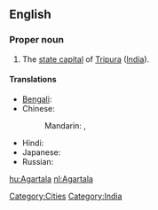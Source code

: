 ==English==
{{wikipedia}}

===Proper noun===
{{en-proper noun}}

# The [[state capital]] of [[Tripura]] ([[India]]).

====Translations====
{{trans-top|capital of Tripura, India}}
* [[Bengali]]: {{t|bn|আগরতলা|tr=Agortôla|sc=Beng}}
* Chinese:
*: Mandarin: {{t|zh|阿加爾塔拉|sc=Hani}},  {{t|zh|阿加尔塔拉|tr=Ājiā'ěrtǎlā|sc=Hani}}
{{trans-mid}}
* Hindi: {{t|hi|अगरतला|tr=Agartalā|sc=Deva}}
* Japanese: {{t|ja|アガルタラ|tr=Agarutara|sc=Jpan}}
* Russian: {{t|ru|Агартала|f|tr=Agartala|sc=Cyrl}}
{{trans-bottom}}

[[Category:Cities]]
[[Category:India]]

[[hu:Agartala]]
[[nl:Agartala]]